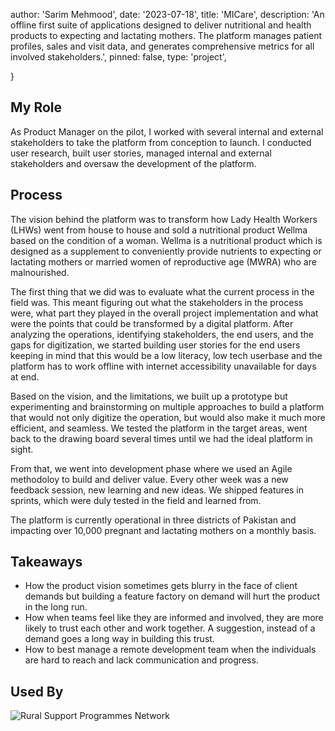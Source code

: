 

  author: 'Sarim Mehmood',
  date: '2023-07-18',
  title: 'MICare',
  description:
    'An offline first suite of applications designed to deliver nutritional and health products to expecting and lactating mothers. The platform manages patient profiles, sales and visit data, and generates comprehensive metrics for all involved stakeholders.',
  pinned: false,
  type: 'project',

}


## My Role

As Product Manager on the pilot, I worked with several internal and external stakeholders to take the platform from conception to launch. I conducted user research, built user stories, managed internal and external stakeholders and oversaw the development of the platform.

## Process

The vision behind the platform was to transform how Lady Health Workers (LHWs) went from house to house and sold a nutritional product Wellma based on the condition of a woman. Wellma is a nutritional product which is designed as a supplement to conveniently provide nutrients to expecting or lactating mothers or married women of reproductive age (MWRA) who are malnourished. 

The first thing that we did was to evaluate what the current process in the field was. This meant figuring out what the stakeholders in the process were, what part they played in the overall project implementation and what were the points that could be transformed by a digital platform. After analyzing the operations, identifying stakeholders, the end users, and the gaps for digitization, we started building user stories for the end users keeping in mind that this would be a low literacy, low tech userbase and the platform has to work offline with internet accessibility unavailable for days at end. 

Based on the vision, and the limitations, we built up a prototype but experimenting and brainstorming on multiple approaches to build a platform that would not only digitize the operation, but would also make it much more efficient, and seamless. We tested the platform in the target areas, went back to the drawing board several times until we had the ideal platform in sight. 

From that, we went into development phase where we used an Agile methodoloy to build and deliver value. Every other week was a new feedback session, new learning and new ideas. We shipped features in sprints, which were duly tested in the field and learned from. 

The platform is currently operational in three districts of Pakistan and impacting over 10,000 pregnant and lactating mothers on a monthly basis.

## Takeaways

- How the product vision sometimes gets blurry in the face of client demands but building a feature factory on demand will hurt the product in the long run.
- How when teams feel like they are informed and involved, they are more likely to trust each other and work together. A suggestion, instead of a demand goes a long way in building this trust.
- How to best manage a remote development team when the individuals are hard to reach and lack communication and progress.  

## Used By

<div>
  <Image src={rspnlogo} alt="Rural Support Programmes Network" />
</div>

<ImageCarousel
  images={[]}
/>

